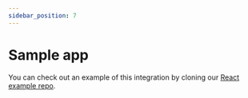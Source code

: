 ```yaml
---
sidebar_position: 7
---
```


# Sample app

You can check out an example of this integration by cloning our [React example repo](https://github.com/dyte-in/react-sample-app).

